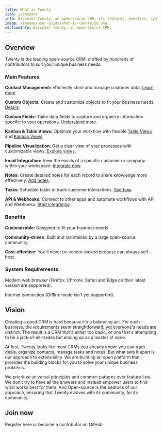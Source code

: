 ```yaml
---
title: What is Twenty
icon: IconUsers
info: Discover Twenty, an open-source CRM, its features, benefits, system requirements, and how to get involved.
image: /images/user-guide/what-is-twenty/20.png
sectionInfo: Discover Twenty, an open-source CRM.
---
```


## Overview

Twenty is the leading open-source CRM, crafted by hundreds of contributors to suit your unique business needs.

### Main Features

**Contact Management:** Efficiently store and manage customer data. [Learn more](/user-guide/section/objects/standard-objects).

**Custom Objects:** Create and customize objects to fit your business needs. [Details](/user-guide/section/objects/standard-objects).

**Custom Fields:** Tailor data fields to capture and organize information specific to your operations. [Understand more](/user-guide/section/objects/fields).

**Kanban & Table Views:** Optimize your workflow with flexible [Table Views](/user-guide/section/objects/table-views) and [Kanban Views](/user-guide/section/objects/kanban-views).

**Pipeline Visualization:** Get a clear view of your processes with customizable views. [Explore views](/user-guide/section/objects/views-sort-filter).

**Email Integration:** View the emails of a specific customer or company within your workspace. [Integrate now](/user-guide/section/functions/emails).

**Notes:** Create detailed notes for each record to share knowledge more effectively. [Add notes](/user-guide/section/functions/notes).

**Tasks:** Schedule tasks to track customer interactions. [See how](/user-guide/section/functions/tasks).

**API & Webhooks:** Connect to other apps and automate workflows with API and Webhooks. [Start integrating](/user-guide/section/functions/integrations).

### Benefits

**Customizable:** Designed to fit your business needs.

**Community-driven:** Built and maintained by a large open-source community.

**Cost-effective:** You'll never be vendor-locked because can always self-host.

### System Requirements

Modern web browser (Firefox, Chrome, Safari and Edge on their latest version are supported).

Internet connection (Offline mode isn't yet supported).

## Vision
Creating a good CRM is hard because it's a balancing act.
For each business, the requirements seem straightforward, yet everyone's needs are distinct.
The result is a CRM that's either too basic, or one that's attempting to be a jack-of-all-trades but ending up as a master of none.

At first, Twenty looks like most CRMs you already know: you can track deals, organize contacts, manage tasks and notes.
But what sets it apart is our approach to extensibility. We are building an open platform that provides the building blocks for you to solve your unique business problems.

We prioritize universal principles and common patterns over feature lists. 
We don't try to have all the answers and instead empower users to find what works best for them.
And Open-source is the bedrock of our approach, ensuring that Twenty evolves with its community, for its community.

## Join now

<ArticleLink href="https://app.twenty.com">Register here</ArticleLink> or <ArticleLink href="https://github.com/twentyhq/twenty">become a contributor on GitHub</ArticleLink>.

<ArticleEditContent></ArticleEditContent>
